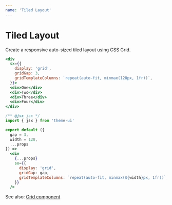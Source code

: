 ```yaml
---
name: 'Tiled Layout'
---
```


# Tiled Layout

Create a responsive auto-sized tiled layout using CSS Grid.

```jsx live xray
<div
  sx={{
    display: 'grid',
    gridGap: 3,
    gridTemplateColumns: `repeat(auto-fit, minmax(128px, 1fr))`,
  }}>
  <div>One</div>
  <div>Two</div>
  <div>Three</div>
  <div>Four</div>
</div>
```

```jsx
/** @jsx jsx */
import { jsx } from 'theme-ui'

export default ({
  gap = 3,
  width = 128,
  ...props
}) =>
  <div
    {...props}
    sx={{
      display: 'grid',
      gridGap: gap,
      gridTemplateColumns: `repeat(auto-fit, minmax(${width}px, 1fr))`,
    }}
  />
```

See also: [Grid component](/components/grid)
